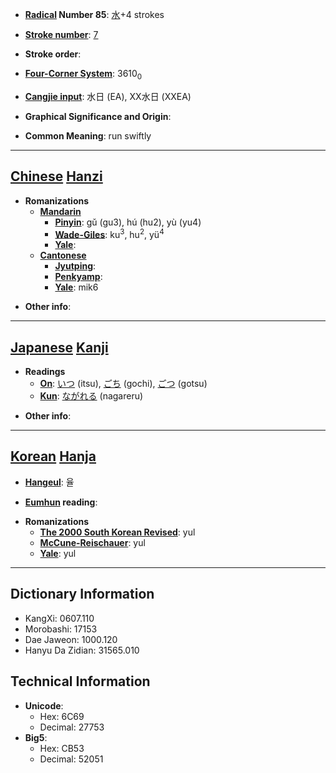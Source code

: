 * '''[[Wiktionary:Chinese radical index| Radical]] Number 85''': [[Wiktionary:Chinese radical index 水|水]]+4 strokes

* '''[[Wiktionary:Chinese total strokes index|Stroke number]]''': [[Wiktionary:Chinese total strokes index 7|7]]

* '''Stroke order''': 

* '''[[Wiktionary:Chinese four corner index|Four-Corner System]]''': 3610<sub>0</sub>

* '''[[Wiktionary:Chinese Cangjie index|Cangjie input]]''': 水日 (EA), XX水日 (XXEA)

* '''Graphical Significance and Origin''': 

* '''Common Meaning''': run swiftly

----

== [[Chinese]] [[Hanzi]] ==

* '''Romanizations'''
** '''[[Mandarin]]'''
*** '''[[Pinyin]]''': gǔ (gu3), hú (hu2), yù (yu4)
*** '''[[Wade-Giles]]''': ku<sup>3</sup>, hu<sup>2</sup>, yü<sup>4</sup>
*** '''[[Yale]]''': 
** '''[[Cantonese]]'''
*** '''[[Jyutping]]''':
*** '''[[Penkyamp]]''': 
*** '''[[Yale]]''': mik6

* '''Other info''': 

----

== [[Japanese]] [[Kanji]] ==

* '''Readings'''
** '''[[On]]''': [[いつ]] (itsu), [[ごち]] (gochi), [[ごつ]] (gotsu)
** '''[[Kun]]''': [[ながれる]] (nagareru)

* '''Other info''':  

----

== [[Korean]] [[Hanja]] ==

* '''[[Hangeul]]''': 율

* '''[[Eumhun]] reading''': 

* '''Romanizations'''
** '''[[The 2000 South Korean Revised Romanization|The 2000 South Korean Revised]]''': yul
** '''[[McCune-Reischauer]]''': yul
** '''[[Yale]]''': yul

----

== Dictionary Information ==

* KangXi: 0607.110
* Morobashi: 17153
* Dae Jaweon: 1000.120
* Hanyu Da Zidian: 31565.010

== Technical Information ==

* '''Unicode''':
** Hex: 6C69
** Decimal: 27753
* '''Big5''':
** Hex: CB53
** Decimal: 52051